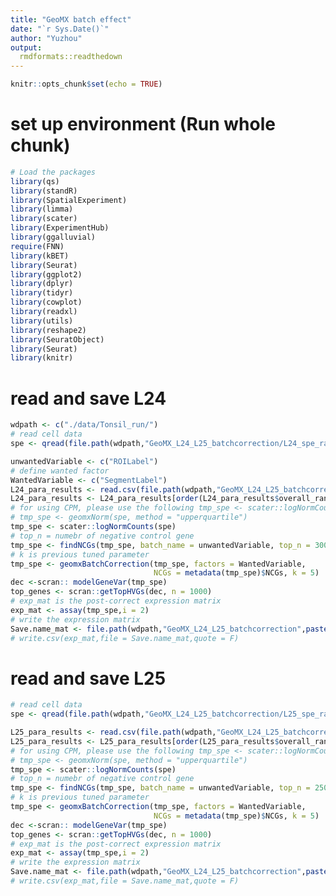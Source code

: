 ```yaml
---
title: "GeoMX batch effect"
date: "`r Sys.Date()`"
author: "Yuzhou"
output: 
  rmdformats::readthedown
---
```


```r
knitr::opts_chunk$set(echo = TRUE)
```

# set up environment (Run whole chunk)

```r
# Load the packages
library(qs)
library(standR)
library(SpatialExperiment)
library(limma)
library(scater)
library(ExperimentHub)
library(ggalluvial)
require(FNN)
library(kBET)
library(Seurat)
library(ggplot2)
library(dplyr) 
library(tidyr)
library(cowplot)
library(readxl)
library(utils)
library(reshape2)
library(SeuratObject)
library(Seurat)
library(knitr)
```

# read and save L24

```r
wdpath <- c("./data/Tonsil_run/")
# read cell data
spe <- qread(file.path(wdpath,"GeoMX_L24_L25_batchcorrection/L24_spe_raw_counts.qs"))
```

```r
unwantedVariable <- c("ROILabel")
# define wanted factor
WantedVariable <- c("SegmentLabel")
L24_para_results <- read.csv(file.path(wdpath,"GeoMX_L24_L25_batchcorrection","L24_para.csv"))
L24_para_results <- L24_para_results[order(L24_para_results$overall_rank),]
# for using CPM, please use the following tmp_spe <- scater::logNormCounts(spe)
# tmp_spe <- geomxNorm(spe, method = "upperquartile")
tmp_spe <- scater::logNormCounts(spe)
# top_n = numebr of negative control gene
tmp_spe <- findNCGs(tmp_spe, batch_name = unwantedVariable, top_n = 3000)
# k is previous tuned parameter
tmp_spe <- geomxBatchCorrection(tmp_spe, factors = WantedVariable,
                                NCGs = metadata(tmp_spe)$NCGs, k = 5)
dec <-scran:: modelGeneVar(tmp_spe)
top_genes <- scran::getTopHVGs(dec, n = 1000)
# exp_mat is the post-correct expression matrix
exp_mat <- assay(tmp_spe,i = 2)
# write the expression matrix
Save.name_mat <- file.path(wdpath,"GeoMX_L24_L25_batchcorrection",paste0(L24_para_results$X[1],"_PostCorrectExp_L24.csv"))
# write.csv(exp_mat,file = Save.name_mat,quote = F)
```

# read and save L25
```r
# read cell data
spe <- qread(file.path(wdpath,"GeoMX_L24_L25_batchcorrection/L25_spe_raw_counts.qs"))

L25_para_results <- read.csv(file.path(wdpath,"GeoMX_L24_L25_batchcorrection","L25_para.csv"))
L25_para_results <- L25_para_results[order(L25_para_results$overall_rank),]
# for using CPM, please use the following tmp_spe <- scater::logNormCounts(spe)
# tmp_spe <- geomxNorm(spe, method = "upperquartile")
tmp_spe <- scater::logNormCounts(spe)
# top_n = numebr of negative control gene
tmp_spe <- findNCGs(tmp_spe, batch_name = unwantedVariable, top_n = 2500)
# k is previous tuned parameter
tmp_spe <- geomxBatchCorrection(tmp_spe, factors = WantedVariable,
                                NCGs = metadata(tmp_spe)$NCGs, k = 5)
dec <-scran:: modelGeneVar(tmp_spe)
top_genes <- scran::getTopHVGs(dec, n = 1000)
# exp_mat is the post-correct expression matrix
exp_mat <- assay(tmp_spe,i = 2)
# write the expression matrix
Save.name_mat <- file.path(wdpath,"GeoMX_L24_L25_batchcorrection",paste0(L25_para_results$X[1],"_PostCorrectExp_L25.csv"))
# write.csv(exp_mat,file = Save.name_mat,quote = F)
```
